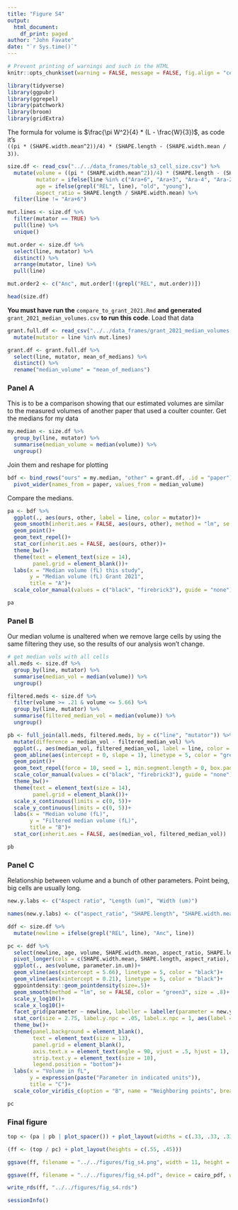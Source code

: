```yaml
---
title: "Figure S4"
output: 
  html_document:
    df_print: paged
author: "John Favate"
date: "`r Sys.time()`"
---
```


<style type="text/css">
.main-container {
  max-width: 1500px;
  margin-left: auto;
  margin-right: auto;
}
</style>

```r
# Prevent printing of warnings and such in the HTML
knitr::opts_chunk$set(warning = FALSE, message = FALSE, fig.align = "center")
```

```r
library(tidyverse)
library(ggpubr)
library(ggrepel)
library(patchwork)
library(broom)
library(gridExtra)
```

The formula for volume is $\frac{\pi W^2}{4} * (L - \frac{W}{3})$, as code it's  
`((pi * (SHAPE.width.mean^2))/4) * (SHAPE.length - (SHAPE.width.mean / 3))`.
```r
size.df <- read_csv("../../data_frames/table_s3_cell_size.csv") %>% 
  mutate(volume = ((pi * (SHAPE.width.mean^2))/4) * (SHAPE.length - (SHAPE.width.mean / 3)),
         mutator = ifelse(line %in% c("Ara+6", "Ara+3", "Ara-4", "Ara-2", "Ara-1", "Ara-3"), TRUE, FALSE),
         age = ifelse(grepl("REL", line), "old", "young"),
         aspect_ratio = SHAPE.length / SHAPE.width.mean) %>% 
  filter(line != "Ara+6")

mut.lines <- size.df %>% 
  filter(mutator == TRUE) %>% 
  pull(line) %>% 
  unique()

mut.order <- size.df %>% 
  select(line, mutator) %>% 
  distinct() %>% 
  arrange(mutator, line) %>% 
  pull(line)

mut.order2 <- c("Anc", mut.order[!(grepl("REL", mut.order))])

head(size.df)
```

**You must have run the** `compare_to_grant_2021.Rmd` **and generated** `grant_2021_median_volumes.csv` **to run this code**. Load that data
```r
grant.full.df <- read_csv("../../data_frames/grant_2021_median_volumes.csv") %>% 
  mutate(mutator = line %in% mut.lines)

grant.df <- grant.full.df %>% 
  select(line, mutator, mean_of_medians) %>% 
  distinct() %>% 
  rename("median_volume" = "mean_of_medians")
```

### Panel A

This is to be a comparison showing that our estimated volumes are similar to the measured volumes of another paper that used a coulter counter. Get the medians for my data 
```r
my.median <- size.df %>% 
  group_by(line, mutator) %>% 
  summarise(median_volume = median(volume)) %>% 
  ungroup()
```

Join them and reshape for plotting
```r
bdf <- bind_rows("ours" = my.median, "other" = grant.df, .id = "paper") %>% 
  pivot_wider(names_from = paper, values_from = median_volume)
```

Compare the medians.
```r
pa <- bdf %>% 
  ggplot(., aes(ours, other, label = line, color = mutator))+
  geom_smooth(inherit.aes = FALSE, aes(ours, other), method = "lm", se = FALSE)+
  geom_point()+
  geom_text_repel()+
  stat_cor(inherit.aes = FALSE, aes(ours, other))+
  theme_bw()+
  theme(text = element_text(size = 14),
        panel.grid = element_blank())+
  labs(x = "Median volume (fL) this study",
       y = "Median volume (fL) Grant 2021",
       title = "A")+
  scale_color_manual(values = c("black", "firebrick3"), guide = "none")

pa
```

### Panel B

Our median volume is unaltered when we remove large cells by using the same filtering they use, so the results of our analysis won't change. 
```r
# get median vols with all cells
all.meds <- size.df %>% 
  group_by(line, mutator) %>% 
  summarise(median_vol = median(volume)) %>% 
  ungroup()

filtered.meds <- size.df %>% 
  filter(volume >= .21 & volume <= 5.66) %>% 
  group_by(line, mutator) %>% 
  summarise(filtered_median_vol = median(volume)) %>% 
  ungroup()

pb <- full_join(all.meds, filtered.meds, by = c("line", "mutator")) %>% 
  mutate(difference = median_vol - filtered_median_vol) %>% 
  ggplot(., aes(median_vol, filtered_median_vol, label = line, color = mutator))+
  geom_abline(aes(intercept = 0, slope = 1), linetype = 5, color = "grey50")+
  geom_point()+
  geom_text_repel(force = 10, seed = 1, min.segment.length = 0, box.padding = .4)+
  scale_color_manual(values = c("black", "firebrick3"), guide = "none")+
  theme_bw()+
  theme(text = element_text(size = 14),
        panel.grid = element_blank())+
  scale_x_continuous(limits = c(0, 5))+
  scale_y_continuous(limits = c(0, 5))+
  labs(x = "Median volume (fL)",
       y = "Filtered median volume (fL)",
       title = "B")+
  stat_cor(inherit.aes = FALSE, aes(median_vol, filtered_median_vol))

pb
```

### Panel C

Relationship between volume and a bunch of other parameters. Point being, big cells are usually long.
```r
new.y.labs <- c("Aspect ratio", "Length (um)", "Width (um)")

names(new.y.labs) <- c("aspect_ratio", "SHAPE.length", "SHAPE.width.mean")

ddf <- size.df %>%
  mutate(newline = ifelse(grepl("REL", line), "Anc", line))

pc <- ddf %>%
  select(newline, age, volume, SHAPE.width.mean, aspect_ratio, SHAPE.length) %>%
  pivot_longer(cols = c(SHAPE.width.mean, SHAPE.length, aspect_ratio), names_to = "parameter", values_to = "parameter.in.um") %>%
  ggplot(., aes(volume, parameter.in.um))+
  geom_vline(aes(xintercept = 5.66), linetype = 5, color = "black")+
  geom_vline(aes(xintercept = 0.21), linetype = 5, color = "black")+
  ggpointdensity::geom_pointdensity(size=.5)+
  geom_smooth(method = "lm", se = FALSE, color = "green3", size = .8)+
  scale_y_log10()+
  scale_x_log10()+
  facet_grid(parameter ~ newline, labeller = labeller(parameter = new.y.labs), scales = "free_y")+
  stat_cor(size = 2.75, label.y.npc = .05, label.x.npc = 1, aes(label = ..r.label..), hjust = "right")+
  theme_bw()+
  theme(panel.background = element_blank(),
        text = element_text(size = 13),
        panel.grid = element_blank(),
        axis.text.x = element_text(angle = 90, vjust = .5, hjust = 1),
        strip.text.y = element_text(size = 10),
        legend.position = "bottom")+
  labs(x = "Volume in fL",
       y = expression(paste("Parameter in indicated units")),
       title = "C")+
  scale_color_viridis_c(option = "B", name = "Neighboring points", breaks = c(1, 700, 1400))

pc
```

### Final figure

```r
top <- (pa | pb | plot_spacer()) + plot_layout(widths = c(.33, .33, .33))

(ff <- (top / pc) + plot_layout(heights = c(.55, .45)))
``` 

```r
ggsave(ff, filename = "../../figures/fig_s4.png", width = 11, height = 9)

ggsave(ff, filename = "../../figures/fig_s4.pdf", device = cairo_pdf, width = 11, height = 9)

write_rds(ff, "../../figures/fig_s4.rds")
```

```r
sessionInfo()
```